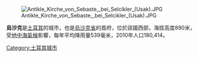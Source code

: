 [[File:Antikle_Kirche_von_Sebaste,_bei_Selcikler_(Usak).JPG|thumb]]

'''烏沙克'''是[[土耳其|土耳其]]的城市，也是[[烏沙克省|烏沙克省]]的首府，位於該國西部，海拔高度890米，受[[地中海氣候|地中海氣候]]影響，每年平均降雨量539毫米，2010年人口180,414。

{{Turkey-geo-stub}}
[[Category:土耳其城市|Category:土耳其城市]]